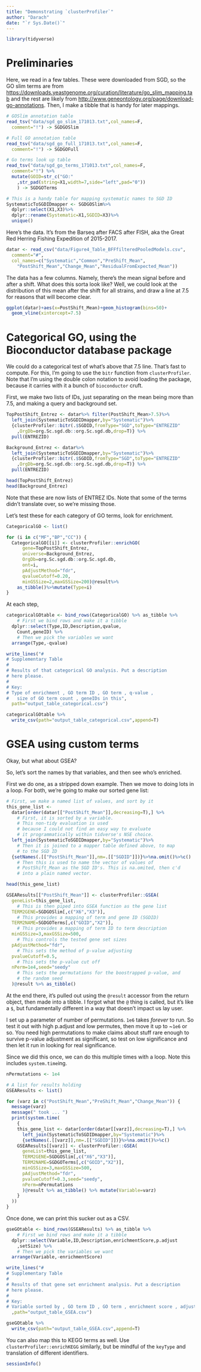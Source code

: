 ```yaml
---
title: "Demonstrating `clusterProfiler`"
author: "Darach"
date: "`r Sys.Date()`"
---
```


```r
library(tidyverse)
```

# Preliminaries

Here, we read in a few tables. These were downloaded from SGD,
so the GO slim terms are from 
[https://downloads.yeastgenome.org/curation/literature/go_slim_mapping.tab](
https://downloads.yeastgenome.org/curation/literature/go_slim_mapping.tab)
and the rest are likely from 
[http://www.geneontology.org/page/download-go-annotations](
http://www.geneontology.org/page/download-go-annotations).
Then, I make a tibble that is handy for later mappings.

```r
# GOSlim annotation table
read_tsv("data/sgd_go_slim_171013.txt",col_names=F,
  comment="!") -> SGDGOSlim

# Full GO annotation table
read_tsv("data/sgd_go_full_171013.txt",col_names=F,
  comment="!") -> SGDGOFull

# Go terms look up table
read_tsv("data/sgd_go_terms_171013.txt",col_names=F,
  comment="!") %>%
  mutate(GOID=str_c("GO:"
    ,str_pad(string=X1,width=7,side="left",pad="0"))
    ) -> SGDGOTerms

# This is a handy table for mapping systematic names to SGD ID
SystematicToSGDIDmapper <- SGDGOSlim%>%
  dplyr::select(X1,X3)%>%
  dplyr::rename(Systematic=X1,SGDID=X3)%>%
  unique()
```


Here's the data. It's from the Barseq after FACS after FISH, aka
the Great Red Herring Fishing Expedition of 2015-2017. 

```r
datar <- read_csv("data/Figure4_Table_BFFfilteredPooledModels.csv",
  comment="#",
  col_names=c("Systematic","Common","PreShift_Mean",
    "PostShift_Mean","Change_Mean","ResidualFromExpected_Mean"))
```

The data has a few columns. Namely, there's the mean signal before
and after a shift. What does this sorta look like? Well, we could
look at the distribution of this mean after the shift for all
strains, and draw a line at 7.5 for reasons that will become clear.

```r
ggplot(datar)+aes(x=PostShift_Mean)+geom_histogram(bins=50)+
  geom_vline(xintercept=7.5)
```

# Categorical GO, using the Bioconductor database package

We could do a categorical test of what's above that 7.5 line.
That's fast to compute. For this, I'm going
to use the `bitr` function from `clusterProfiler`.
Note that I'm using the double colon notation to avoid loading
the package, because it carries with it a bunch of `bioconductor`
cruft.

First, we make two lists of IDs, just separating
on the mean being more than 7.5, 
and making a query and background set.

```r
TopPostShift_Entrez <- datar%>% filter(PostShift_Mean>7.5)%>%
  left_join(SystematicToSGDIDmapper,by="Systematic")%>%
  {clusterProfiler::bitr(.$SGDID,fromType="SGD",toType="ENTREZID"
    ,OrgDb=org.Sc.sgd.db::org.Sc.sgd.db,drop=T)} %>%
  pull(ENTREZID)

Background_Entrez <- datar%>% 
  left_join(SystematicToSGDIDmapper,by="Systematic")%>%
  {clusterProfiler::bitr(.$SGDID,fromType="SGD",toType="ENTREZID"
    ,OrgDb=org.Sc.sgd.db::org.Sc.sgd.db,drop=T)} %>%
  pull(ENTREZID)

head(TopPostShift_Entrez)
head(Background_Entrez)
```

Note that these are now lists of ENTREZ IDs. Note that some of the
terms didn't translate over, so we're missing those.

Let's test these for each category of GO terms, look for enrichment.

```r
CategoricalGO <- list()

for (i in c("MF","BP","CC")) {
  CategoricalGO[[i]] <- clusterProfiler::enrichGO(
      gene=TopPostShift_Entrez,
      universe=Background_Entrez,
      OrgDb=org.Sc.sgd.db::org.Sc.sgd.db,
      ont=i,
      pAdjustMethod="fdr",
      qvalueCutoff=0.20,
      minGSSize=2,maxGSSize=200)@result%>%
    as_tibble()%>%mutate(Type=i)
}
```

At each step, 

```r
categoricalGOtable <- bind_rows(CategoricalGO) %>% as_tibble %>% 
    # First we bind rows and make it a tibble
  dplyr::select(Type,ID,Description,qvalue,
    Count,geneID) %>%
    # Then we pick the variables we want
  arrange(Type,-qvalue)
```

```r
write_lines("#
# Supplementary Table
#
# Results of that categorical GO analysis. Put a description
# here please.
#
# Key:
# Type of enrichment , GO term ID , GO term , q-value , 
#   size of GO term count , geneIDs in this",
  path="output_table_categorical.csv")

categoricalGOtable %>% 
  write_csv(path="output_table_categorical.csv",append=T)
```

# GSEA using custom terms

Okay, but what about GSEA?

So, let's sort the names by that variables, and then see who's 
enriched. 


First we do one, as a stripped down example. Then we move to doing
lots in a loop. 
For both, we're going to make our sorted gene list:

```r
# First, we make a named list of values, and sort by it
this_gene_list <- 
  datar[order(datar[["PostShift_Mean"]],decreasing=T),] %>%
    # First, it is sorted by a variable. 
    # This non-tidy evaluation is used 
    # because I could not find an easy way to evaluate 
    # it programmatically within tidverse's NSE choice.
  left_join(SystematicToSGDIDmapper,by="Systematic")%>%
    # Then it is joined to a mapper table defined above, to map
    # to the SGD ID
  {setNames(.[["PostShift_Mean"]],nm=.[["SGDID"]])}%>%na.omit()%>%c()
    # Then this is used to name the vector of values of 
    # PostShift_Mean as the SGD ID's. This is na.omited, then c'd
    # into a plain named vector.

head(this_gene_list)
```

```r
GSEAResults[["PostShift_Mean"]] <- clusterProfiler::GSEA(
  geneList=this_gene_list,
    # This is then piped into GSEA function as the gene list
  TERM2GENE=SGDGOSlim[,c("X6","X3")],
    # This provides a mapping of term and gene ID (SGDID)
  TERM2NAME=SGDGOTerms[,c("GOID","X2")],
    # This provides a mapping of term ID to term description
  minGSSize=3,maxGSSize=500,
    # This controls the tested gene set sizes
  pAdjustMethod="fdr",
    # This sets the method of p-value adjusting
  pvalueCutoff=0.5,
    # This sets the p-value cut off
  nPerm=1e4,seed="seedy"
    # This sets the permutations for the boostrapped p-value, and
    # the random seed
  )@result %>% as_tibble() 
```

At the end there, it's pulled out using the `@result` accessor from
the return object, then made into a tibble. I forgot what the `@` 
thing is called, but it's like a `$`, but fundamentally different
in a way that doesn't impact us lay user.

I set up a parameter of number of permutations. 
`1e6` takes *forever* to run. So test it out with high p.adjust and
low permutes, then move it up to ~`1e6` or so. You need high
permutations to make claims about stuff rare enough to survive
p-value adjustment as significant, so test on low significance and
then let it run in looking for real significance.

Since we did this once, we can do this multiple times with a loop.
Note this includes `system.time`ing.

```r
nPermutations <- 1e4

# A list for results holding
GSEAResults <- list()

for (varz in c("PostShift_Mean","PreShift_Mean","Change_Mean")) {
  message(varz)
  message(" took ... ")
  print(system.time(
    {
    this_gene_list <- datar[order(datar[[varz]],decreasing=T),] %>%
      left_join(SystematicToSGDIDmapper,by="Systematic")%>%
      {setNames(.[[varz]],nm=.[["SGDID"]])}%>%na.omit()%>%c()
    GSEAResults[[varz]] <- clusterProfiler::GSEA(
      geneList=this_gene_list,
      TERM2GENE=SGDGOSlim[,c("X6","X3")],
      TERM2NAME=SGDGOTerms[,c("GOID","X2")],
      minGSSize=3,maxGSSize=500,
      pAdjustMethod="fdr",
      pvalueCutoff=0.3,seed="seedy",
      nPerm=nPermutations
      )@result %>% as_tibble() %>% mutate(Variable=varz)
    }
  ))
}
```

Once done, we can print this sucker out as a CSV.

```r
gseGOtable <- bind_rows(GSEAResults) %>% as_tibble %>% 
    # First we bind rows and make it a tibble
  dplyr::select(Variable,ID,Description,enrichmentScore,p.adjust
    ,setSize) %>%
    # Then we pick the variables we want
  arrange(Variable,-enrichmentScore)

write_lines("#
# Supplementary Table
#
# Results of that gene set enrichment analysis. Put a description
# here please.
#
# Key:
# Variable sorted by , GO term ID , GO term , enrichment score , adjusted p-value , size of GO term set , rank of this set in gene list"
  ,path="output_table_GSEA.csv")

gseGOtable %>% 
  write_csv(path="output_table_GSEA.csv",append=T)
```

You can also map this to KEGG terms as well. Use 
`clusterProfiler::enrichKEGG` similarly, but be mindful of the 
`keyType` and translation of different identifiers.


```r
sessionInfo()
```




